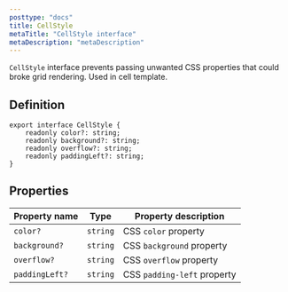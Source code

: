 ```yaml
---
posttype: "docs"
title: CellStyle
metaTitle: "CellStyle interface"
metaDescription: "metaDescription"
---
```


`CellStyle` interface prevents passing unwanted CSS properties that could broke grid rendering. Used in cell template.

## Definition

```tsx
export interface CellStyle {
    readonly color?: string;
    readonly background?: string;
    readonly overflow?: string;
    readonly paddingLeft?: string;
}
```

## Properties

| Property name     | Type      |  Property description         |
| -----------       | -------   | -------------------------     |
| `color?`          | `string`  | CSS `color` property          |
| `background?`     | `string`  | CSS `background` property     |
| `overflow?`       | `string`  | CSS `overflow` property       |
| `paddingLeft?`    | `string`  | CSS `padding-left` property   |
